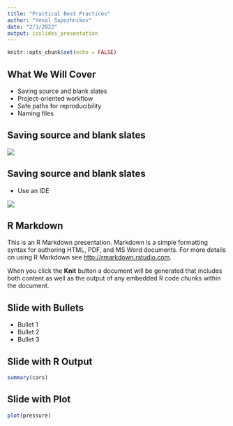 ```yaml
---
title: "Practical Best Practices"
author: "Yesol Sapozhnikov"
date: "2/3/2022"
output: ioslides_presentation
---
```


```r
knitr::opts_chunk$set(echo = FALSE)
```


## What We Will Cover

- Saving source and blank slates
- Project-oriented workflow
- Safe paths for reproducibility
- Naming files


## Saving source and blank slates

![](images/if-you-liked-it-you-should-have-saved-the-source-for-it.jpg)

## Saving source and blank slates

- Use an IDE

![](images/RStudio_IDE_screenshot.png)



## R Markdown

This is an R Markdown presentation. Markdown is a simple formatting syntax for authoring HTML, PDF, and MS Word documents. For more details on using R Markdown see <http://rmarkdown.rstudio.com>.

When you click the **Knit** button a document will be generated that includes both content as well as the output of any embedded R code chunks within the document.

## Slide with Bullets

- Bullet 1
- Bullet 2
- Bullet 3

## Slide with R Output

```r
summary(cars)
```

## Slide with Plot

```r
plot(pressure)
```

